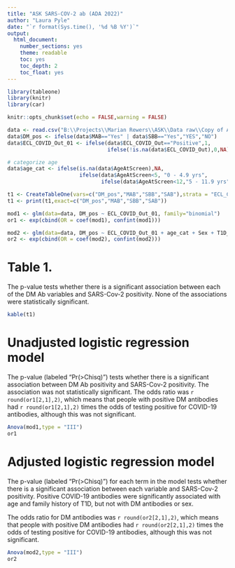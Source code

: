 ```yaml
---
title: "ASK SARS-COV-2 ab (ADA 2022)"
author: "Laura Pyle"
date: "`r format(Sys.time(), '%d %B %Y')`"
output:
  html_document:
    number_sections: yes
    theme: readable
    toc: yes
    toc_depth: 2
    toc_float: yes
---
```


```r
library(tableone)
library(knitr)
library(car)

knitr::opts_chunk$set(echo = FALSE,warning = FALSE)

data <- read.csv("B:\\Projects\\Marian Rewers\\ASK\\Data raw\\Copy of ASK_Dataset_Abstract_CovidScreening_2022-01-05 (003).csv",na.strings = c("NA",""," "))
data$DM_pos <- ifelse(data$MAB=="Yes" | data$SBB=="Yes","YES","NO")
data$ECL_COVID_Out_01 <- ifelse(data$ECL_COVID_Out=="Positive",1,
                                ifelse(!is.na(data$ECL_COVID_Out),0,NA))

# categorize age
data$age_cat <- ifelse(is.na(data$AgeAtScreen),NA,
                       ifelse(data$AgeAtScreen<5, "0 - 4.9 yrs",
                              ifelse(data$AgeAtScreen<12,"5 - 11.9 yrs", "12+ yrs")))

t1 <- CreateTableOne(vars=c("DM_pos","MAB","SBB","SAB"),strata = "ECL_COVID_Out", data=data)
t1 <- print(t1,exact=c("DM_pos","MAB","SBB","SAB"))

mod1 <- glm(data=data, DM_pos ~ ECL_COVID_Out_01, family="binomial")
or1 <- exp(cbind(OR = coef(mod1), confint(mod1)))

mod2 <- glm(data=data, DM_pos ~ ECL_COVID_Out_01 + age_cat + Sex + T1D_Fam, family="binomial")
or2 <- exp(cbind(OR = coef(mod2), confint(mod2)))

```

# Table 1.  

The p-value tests whether there is a significant association between each of the DM Ab variables and SARS-Cov-2 positivity.  None of the associations were statistically significant.

```r
kable(t1)
```

# Unadjusted logistic regression model

The p-value (labeled "Pr(>Chisq)") tests whether there is a significant association between DM Ab positivity and SARS-Cov-2 positivity.  The association was not statistically significant.  The odds ratio was `r round(or1[2,1],2)`, which means that people with positive DM antibodies had `r round(or1[2,1],2)` times the odds of testing positive for COVID-19 antibodies, although this was not significant.


```r
Anova(mod1,type = "III")
or1
```

# Adjusted logistic regression model

The p-value (labeled "Pr(>Chisq)") for each term in the model tests whether there is a significant association between each variable and SARS-Cov-2 positivity.  Positive COVID-19 antibodies were significantly associated with age and family history of T1D, but not with DM antibodies or sex.  

The odds ratio for DM antibodies was `r round(or2[2,1],2)`, which means that people with positive DM antibodies had `r round(or2[2,1],2)` times the odds of testing positive for COVID-19 antibodies, although this was not significant.

```r
Anova(mod2,type = "III")
or2
```

